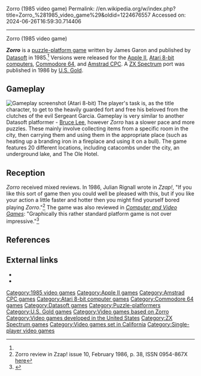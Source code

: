 Zorro (1985 video game)
Permalink: //en.wikipedia.org/w/index.php?title=Zorro_%281985_video_game%29&oldid=1224676557
Accessed on: 2024-06-26T16:59:30.714406



------
Zorro (1985 video game)
{{multiple issues|
{{notability|Products|date=March 2018}}
{{More citations needed|date=March 2018}}
}}

{{Infobox VG
|title = Zorro
|image = File:C64_Zorro_Cover_art.jpg
|caption = Commodore 64 cover
|developer = [[Datasoft]]
|publisher = [[U.S. Gold]]
|designer = James Garon<ref name="giantlist">{{cite web |last1=Hague |first1=James |title=The Giant List of Classic Game Programmers |url=https://dadgum.com/giantlist/}}</ref>
|artist = Kelly Day<ref name="mania">{{cite web |title=Zorro |url=http://www.atarimania.com/game-atari-400-800-xl-xe-zorro_6901.html |website=Atari Mania}}</ref>
|platform = [[Amstrad CPC]], [[Apple II series|Apple II]], [[Atari 8-bit]], [[Commodore 64]], [[ZX Spectrum]]
|genre = [[Puzzle-platform game|Puzzle-platform]]
|released = '''1985:''' Atari, Apple, CPC, C64<br>'''1986:''' Spectrum
|modes = [[Single-player]]
}}

'''''Zorro''''' is a [[puzzle-platform game]] written by James Garon and published by [[Datasoft]] in 1985.<ref name=giantlist/> Versions were released for the [[Apple II series|Apple II]], [[Atari 8-bit computers]], [[Commodore 64]], and [[Amstrad CPC]]. A [[ZX Spectrum]] port was published in 1986 by [[U.S. Gold]].

==Gameplay==
[[File:Zorro_(1985_video_game)_Atari_8-bit_PAL_screenshot.png|thumb|left|Gameplay screenshot (Atari 8-bit)]]
The player's task is, as the title character, to get to the heavily guarded fort and free his beloved from the clutches of the evil Sergeant Garcia. Gameplay is very similar to another Datasoft platformer - [[Bruce Lee (video game)|Bruce Lee]], however ''Zorro'' has a slower pace and more puzzles. These mainly involve collecting items from a specific room in the city, then carrying them and using them in the appropriate place (such as heating up a branding iron in a fireplace and using it on a bull). The game features 20 different locations, including catacombs under the city, an underground lake, and The Ole Hotel.

==Reception==
{{Video game reviews
| rev1 = ''Zzap!''
| rev1Score = 78%<ref name="zzapreview"/>
}}
''Zorro'' received mixed reviews. In 1986, Julian Rignall wrote in ''Zzap!'', "If you like this sort of game then you could well be pleased with this, but if you like your action a little faster and hotter then you might find yourself bored playing ''Zorro''."<ref name="zzapreview">Zorro review in Zzap! issue 10, February 1986, p. 38, ISSN 0954-867X [http://www.zzap64.co.uk/cgi-bin/displaypage.pl?issue=10&page=038&magazine=zzap here]</ref> The game was also reviewed in ''[[Computer and Video Games]]'': "Graphically this rather standard platform game is not over impressive."<ref name="cvg">{{cite journal |title=Software Reviews |journal=Computer and Video Games |date=February 1986 |page=21 |url=https://archive.org/details/Computer_Video_Games_Issue_052_1986-02_EMAP_Publishing_GB/page/n19/mode/2up}}</ref>

==References==
{{reflist}}

==External links==
*{{atarimania|id=6901}}
*{{lemon64 game|id=2961|name=Zorro}}

{{Zorro}}

[[Category:1985 video games]]
[[Category:Apple II games]]
[[Category:Amstrad CPC games]]
[[Category:Atari 8-bit computer games]]
[[Category:Commodore 64 games]]
[[Category:Datasoft games]]
[[Category:Puzzle-platformers]]
[[Category:U.S. Gold games]]
[[Category:Video games based on Zorro]]
[[Category:Video games developed in the United States]]
[[Category:ZX Spectrum games]]
[[Category:Video games set in California]]
[[Category:Single-player video games]]